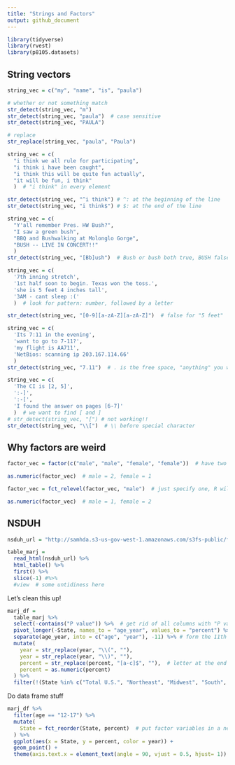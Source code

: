 ```yaml
---
title: "Strings and Factors"
output: github_document
---
```



```r
library(tidyverse)
library(rvest)
library(p8105.datasets)
```


## String vectors
```r
string_vec = c("my", "name", "is", "paula")

# whether or not something match
str_detect(string_vec, "m")
str_detect(string_vec, "paula")  # case sensitive
str_detect(string_vec, "PAULA")

# replace
str_replace(string_vec, "paula", "Paula")
```

```r
string_vec = c(
  "i think we all rule for participating",
  "i think i have been caught",
  "i think this will be quite fun actually",
  "it will be fun, i think"
  )  # "i think" in every element

str_detect(string_vec, "^i think") # ^: at the beginning of the line
str_detect(string_vec, "i think$") # $: at the end of the line
```

```r
string_vec = c(
  "Y'all remember Pres. HW Bush?",
  "I saw a green bush",
  "BBQ and Bushwalking at Molonglo Gorge",
  "BUSH -- LIVE IN CONCERT!!"
  )
str_detect(string_vec, "[Bb]ush")  # Bush or bush both true, BUSH false
```

```r
string_vec = c(
  '7th inning stretch',
  '1st half soon to begin. Texas won the toss.',
  'she is 5 feet 4 inches tall',
  '3AM - cant sleep :('
  )  # look for pattern: number, followed by a letter

str_detect(string_vec, "[0-9][a-zA-Z][a-zA-Z]")  # false for "5 feet"
```

```r
string_vec = c(
  'Its 7:11 in the evening',
  'want to go to 7-11?',
  'my flight is AA711',
  'NetBios: scanning ip 203.167.114.66'
  )
str_detect(string_vec, "7.11")  # . is the free space, "anything" you want it to be
```

```r
string_vec = c(
  'The CI is [2, 5]',
  ':-]',
  ':-[',
  'I found the answer on pages [6-7]'
  )  # we want to find [ and ]
# str_detect(string_vec, "[") # not working!!
str_detect(string_vec, "\\[")  # \\ before special character 
```


## Why factors are weird
```r
factor_vec = factor(c("male", "male", "female", "female"))  # have two levels, put it in alphabetical order

as.numeric(factor_vec)  # male = 2, female = 1

factor_vec = fct_relevel(factor_vec, "male")  # just specify one, R will take it to the front

as.numeric(factor_vec)  # male = 1, female = 2
```


## NSDUH
```r
nsduh_url = "http://samhda.s3-us-gov-west-1.amazonaws.com/s3fs-public/field-uploads/2k15StateFiles/NSDUHsaeShortTermCHG2015.htm"

table_marj = 
  read_html(nsduh_url) %>% 
  html_table() %>% 
  first() %>%
  slice(-1) #%>% 
  #view  # some untidiness here
```

Let's clean this up!
```r
marj_df = 
  table_marj %>% 
  select(-contains("P value")) %>%  # get rid of all columns with "P value"
  pivot_longer(-State, names_to = "age_year", values_to = "percent") %>% 
  separate(age_year, into = c("age", "year"), -11) %>% # form the 11th place to the last, OR use "\\("
  mutate(
    year = str_replace(year, "\\(", ""),
    year = str_replace(year, "\\)", ""),
    percent = str_replace(percent, "[a-c]$", ""),  # letter at the end of the line
    percent = as.numeric(percent)
  ) %>% 
  filter(!(State %in% c("Total U.S.", "Northeast", "Midwest", "South", "West")))

```

Do data frame stuff
```r
marj_df %>% 
  filter(age == "12-17") %>% 
  mutate(
    State = fct_reorder(State, percent)  # put factor variables in a new order
  ) %>% 
  ggplot(aes(x = State, y = percent, color = year)) +
  geom_point() +
  theme(axis.text.x = element_text(angle = 90, vjust = 0.5, hjust= 1))
```



